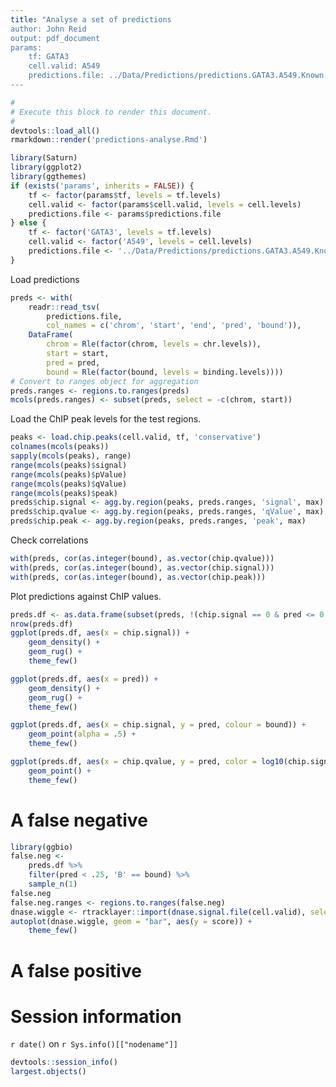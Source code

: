 ```yaml
---
title: "Analyse a set of predictions
author: John Reid
output: pdf_document
params:
    tf: GATA3
    cell.valid: A549
    predictions.file: ../Data/Predictions/predictions.GATA3.A549.Known.tsv
---
```


```r
#
# Execute this block to render this document.
#
devtools::load_all()
rmarkdown::render('predictions-analyse.Rmd')
```

```r
library(Saturn)
library(ggplot2)
library(ggthemes)
if (exists('params', inherits = FALSE)) {
    tf <- factor(params$tf, levels = tf.levels)
    cell.valid <- factor(params$cell.valid, levels = cell.levels)
    predictions.file <- params$predictions.file
} else {
    tf <- factor('GATA3', levels = tf.levels)
    cell.valid <- factor('A549', levels = cell.levels)
    predictions.file <- '../Data/Predictions/predictions.GATA3.A549.Known.tsv'
}
```


Load predictions
```r
preds <- with(
    readr::read_tsv(
        predictions.file,
        col_names = c('chrom', 'start', 'end', 'pred', 'bound')),
    DataFrame(
        chrom = Rle(factor(chrom, levels = chr.levels)),
        start = start,
        pred = pred,
        bound = Rle(factor(bound, levels = binding.levels))))
# Convert to ranges object for aggregation
preds.ranges <- regions.to.ranges(preds)
mcols(preds.ranges) <- subset(preds, select = -c(chrom, start))
```


Load the ChIP peak levels for the test regions.
```r
peaks <- load.chip.peaks(cell.valid, tf, 'conservative')
colnames(mcols(peaks))
sapply(mcols(peaks), range)
range(mcols(peaks)$signal)
range(mcols(peaks)$pValue)
range(mcols(peaks)$qValue)
range(mcols(peaks)$peak)
preds$chip.signal <- agg.by.region(peaks, preds.ranges, 'signal', max)
preds$chip.qvalue <- agg.by.region(peaks, preds.ranges, 'qValue', max)
preds$chip.peak <- agg.by.region(peaks, preds.ranges, 'peak', max)
```


Check correlations
```r
with(preds, cor(as.integer(bound), as.vector(chip.qvalue)))
with(preds, cor(as.integer(bound), as.vector(chip.signal)))
with(preds, cor(as.integer(bound), as.vector(chip.peak)))
```


Plot predictions against ChIP values.
```r
preds.df <- as.data.frame(subset(preds, !(chip.signal == 0 & pred <= 0.25)))
nrow(preds.df)
ggplot(preds.df, aes(x = chip.signal)) +
    geom_density() +
    geom_rug() +
    theme_few()

ggplot(preds.df, aes(x = pred)) +
    geom_density() +
    geom_rug() +
    theme_few()

ggplot(preds.df, aes(x = chip.signal, y = pred, colour = bound)) +
    geom_point(alpha = .5) +
    theme_few()

ggplot(preds.df, aes(x = chip.qvalue, y = pred, color = log10(chip.signal), shape = bound)) +
    geom_point() +
    theme_few()
```


# A false negative

```r
library(ggbio)
false.neg <-
    preds.df %>%
    filter(pred < .25, 'B' == bound) %>%
    sample_n(1)
false.neg
false.neg.ranges <- regions.to.ranges(false.neg)
dnase.wiggle <- rtracklayer::import(dnase.signal.file(cell.valid), selection = false.neg.ranges)
autoplot(dnase.wiggle, geom = "bar", aes(y = score)) +
    theme_few()
```


# A false positive


# Session information

`r date()` on `r Sys.info()[["nodename"]]`
```r
devtools::session_info()
largest.objects()
```



